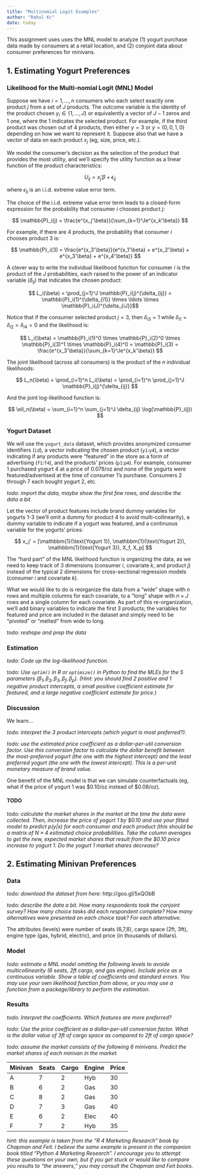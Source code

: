 ```yaml
---
title: "Multinomial Logit Examples"
author: "Rahul Kc"
date: today
---
```



This assignment uses uses the MNL model to analyze (1) yogurt purchase data made by consumers at a retail location, and (2) conjoint data about consumer preferences for minivans.


## 1. Estimating Yogurt Preferences

### Likelihood for the Multi-nomial Logit (MNL) Model

Suppose we have $i=1,\ldots,n$ consumers who each select exactly one product $j$ from a set of $J$ products. The outcome variable is the identity of the product chosen $y_i \in \{1, \ldots, J\}$ or equivalently a vector of $J-1$ zeros and $1$ one, where the $1$ indicates the selected product. For example, if the third product was chosen out of 4 products, then either $y=3$ or $y=(0,0,1,0)$ depending on how we want to represent it. Suppose also that we have a vector of data on each product $x_j$ (eg, size, price, etc.). 

We model the consumer's decision as the selection of the product that provides the most utility, and we'll specify the utility function as a linear function of the product characteristics:

$$ U_{ij} = x_j'\beta + \epsilon_{ij} $$

where $\epsilon_{ij}$ is an i.i.d. extreme value error term. 

The choice of the i.i.d. extreme value error term leads to a closed-form expression for the probability that consumer $i$ chooses product $j$:

$$ \mathbb{P}_i(j) = \frac{e^{x_j'\beta}}{\sum_{k=1}^Je^{x_k'\beta}} $$

For example, if there are 4 products, the probability that consumer $i$ chooses product 3 is:

$$ \mathbb{P}_i(3) = \frac{e^{x_3'\beta}}{e^{x_1'\beta} + e^{x_2'\beta} + e^{x_3'\beta} + e^{x_4'\beta}} $$

A clever way to write the individual likelihood function for consumer $i$ is the product of the $J$ probabilities, each raised to the power of an indicator variable ($\delta_{ij}$) that indicates the chosen product:

$$ L_i(\beta) = \prod_{j=1}^J \mathbb{P}_i(j)^{\delta_{ij}} = \mathbb{P}_i(1)^{\delta_{i1}} \times \ldots \times \mathbb{P}_i(J)^{\delta_{iJ}}$$

Notice that if the consumer selected product $j=3$, then $\delta_{i3}=1$ while $\delta_{i1}=\delta_{i2}=\delta_{i4}=0$ and the likelihood is:

$$ L_i(\beta) = \mathbb{P}_i(1)^0 \times \mathbb{P}_i(2)^0 \times \mathbb{P}_i(3)^1 \times \mathbb{P}_i(4)^0 = \mathbb{P}_i(3) = \frac{e^{x_3'\beta}}{\sum_{k=1}^Je^{x_k'\beta}} $$

The joint likelihood (across all consumers) is the product of the $n$ individual likelihoods:

$$ L_n(\beta) = \prod_{i=1}^n L_i(\beta) = \prod_{i=1}^n \prod_{j=1}^J \mathbb{P}_i(j)^{\delta_{ij}} $$

And the joint log-likelihood function is:

$$ \ell_n(\beta) = \sum_{i=1}^n \sum_{j=1}^J \delta_{ij} \log(\mathbb{P}_i(j)) $$


### Yogurt Dataset

We will use the `yogurt_data` dataset, which provides anonymized consumer identifiers (`id`), a vector indicating the chosen product (`y1`:`y4`), a vector indicating if any products were "featured" in the store as a form of advertising (`f1`:`f4`), and the products' prices (`p1`:`p4`). For example, consumer 1 purchased yogurt 4 at a price of 0.079/oz and none of the yogurts were featured/advertised at the time of consumer 1's purchase.  Consumers 2 through 7 each bought yogurt 2, etc.

_todo: import the data, maybe show the first few rows, and describe the data a bit._

Let the vector of product features include brand dummy variables for yogurts 1-3 (we'll omit a dummy for product 4 to avoid multi-collinearity), a dummy variable to indicate if a yogurt was featured, and a continuous variable for the yogurts' prices:  

$$ x_j' = [\mathbbm{1}(\text{Yogurt 1}), \mathbbm{1}(\text{Yogurt 2}), \mathbbm{1}(\text{Yogurt 3}), X_f, X_p] $$

The "hard part" of the MNL likelihood function is organizing the data, as we need to keep track of 3 dimensions (consumer $i$, covariate $k$, and product $j$) instead of the typical 2 dimensions for cross-sectional regression models (consumer $i$ and covariate $k$). 

What we would like to do is reorganize the data from a "wide" shape with $n$ rows and multiple columns for each covariate, to a "long" shape with $n \times J$ rows and a single column for each covariate.  As part of this re-organization, we'll add binary variables to indicate the first 3 products; the variables for featured and price are included in the dataset and simply need to be "pivoted" or "melted" from wide to long.  

_todo: reshape and prep the data_

:::: {.callout-note collapse="true"}
### Estimation

_todo: Code up the log-likelihood function._

_todo: Use `optim()` in R or `optimize()` in Python to find the MLEs for the 5 parameters ($\beta_1, \beta_2, \beta_3, \beta_f, \beta_p$).  (Hint: you should find 2 positive and 1 negative product intercepts, a small positive coefficient estimate for featured, and a large negative coefficient estimate for price.)_
::::

:::: {.callout-note collapse="true"}
### Discussion

We learn...

_todo: interpret the 3 product intercepts (which yogurt is most preferred?)._

_todo: use the estimated price coefficient as a dollar-per-util conversion factor. Use this conversion factor to calculate the dollar benefit between the most-preferred yogurt (the one with the highest intercept) and the least preferred yogurt (the one with the lowest intercept). This is a per-unit monetary measure of brand value._
::::

One benefit of the MNL model is that we can simulate counterfactuals (eg, what if the price of yogurt 1 was $0.10/oz instead of $0.08/oz).

#### TODO
:::: {.callout-note collapse="true"}
_todo: calculate the market shares in the market at the time the data were collected.  Then, increase the price of yogurt 1 by $0.10 and use your fitted model to predict p(y|x) for each consumer and each product (this should be a matrix of $N \times 4$ estimated choice probabilities.  Take the column averages to get the new, expected market shares that result from the $0.10 price increase to yogurt 1.  Do the yogurt 1 market shares decrease?_
::::


## 2. Estimating Minivan Preferences

:::: {.callout-note collapse="true"}
### Data

_todo: download the dataset from here:_ http://goo.gl/5xQObB 

_todo: describe the data a bit. How many respondents took the conjoint survey?  How many choice tasks did each respondent complete?  How many alternatives were presented on each choice task? For each alternative._
::::

The attributes (levels) were number of seats (6,7,8), cargo space (2ft, 3ft), engine type (gas, hybrid, electric), and price (in thousands of dollars).

:::: {.callout-note collapse="true"}
### Model

_todo: estimate a MNL model omitting the following levels to avoide multicollinearity (6 seats, 2ft cargo, and gas engine). Include price as a continuous variable. Show a table of coefficients and standard errors.  You may use your own likelihood function from above, or you may use a function from a package/library to perform the estimation._  
::::

:::: {.callout-note collapse="true"}
### Results

_todo: Interpret the coefficients. Which features are more preferred?_

_todo: Use the price coefficient as a dollar-per-util conversion factor. What is the dollar value of 3ft of cargo space as compared to 2ft of cargo space?_

_todo: assume the market consists of the following 6 minivans. Predict the market shares of each minivan in the market._

| Minivan | Seats | Cargo | Engine | Price |
|---------|-------|-------|--------|-------|
| A       | 7     | 2     | Hyb    | 30    |
| B       | 6     | 2     | Gas    | 30    |
| C       | 8     | 2     | Gas    | 30    |
| D       | 7     | 3     | Gas    | 40    |
| E       | 6     | 2     | Elec   | 40    |
| F       | 7     | 2     | Hyb    | 35    |


_hint: this example is taken from the "R 4 Marketing Research" book by Chapman and Feit. I believe the same example is present in the companion book titled "Python 4 Marketing Research".  I encourage you to attempt these questions on your own, but if you get stuck or would like to compare you results to "the answers," you may consult the Chapman and Feit books._
::::